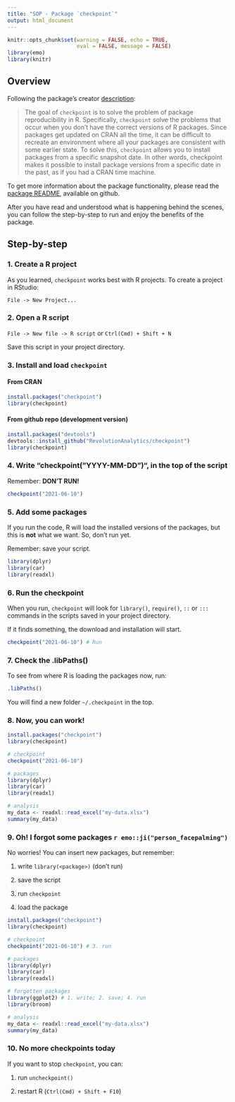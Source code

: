 ```yaml
---
title: "SOP - Package `checkpoint`"
output: html_document
---
```


```r
knitr::opts_chunk$set(warning = FALSE, echo = TRUE,
                      eval = FALSE, message = FALSE)
library(emo)
library(knitr)
```


## Overview

Following the package's creator [description](https://github.com/RevolutionAnalytics/checkpoint):

> The goal of `checkpoint` is to solve the problem of package reproducibility in R. Specifically, `checkpoint` solve the problems that occur when you don’t have the correct versions of R packages. Since packages get updated on CRAN all the time, it can be difficult to recreate an environment where all your packages are consistent with some earlier state. To solve this, `checkpoint` allows you to install packages from a specific snapshot date. In other words, checkpoint makes it possible to install package versions from a specific date in the past, as if you had a CRAN time machine.

To get more information about the package functionality, please read the [package README](https://github.com/RevolutionAnalytics/checkpoint), available on github.

After you have read and understood what is happening behind the scenes, you can follow the step-by-step to run and enjoy the benefits of the package.


## Step-by-step


### 1. Create a R project

As you learned, `checkpoint` works best with R projects. To create a project in RStudio:

`File -> New Project...`


### 2. Open a R script

`File -> New file -> R script` or `Ctrl(Cmd) + Shift + N`

Save this script in your project directory.


### 3. Install and load `checkpoint`

#### From CRAN

```r
install.packages("checkpoint")
library(checkpoint)
```

#### From github repo (development version)

```r
install.packages("devtools")
devtools::install_github("RevolutionAnalytics/checkpoint")
library(checkpoint)
```


### 4. Write "checkpoint("YYYY-MM-DD")", in the top of the script

Remember: **DON'T RUN!**

```r
checkpoint("2021-06-10")
```


### 5. Add some packages

If you run the code, R will load the installed versions of the packages, but this is **not** what we want. So, don't run yet.

Remember: save your script.

```r
library(dplyr)
library(car)
library(readxl)
```


### 6. Run the checkpoint

When you run, `checkpoint` will look for `library()`, `require()`, `::` or `:::` commands in the scripts saved in your project directory.

If it finds something, the download and installation will start.


```r
checkpoint("2021-06-10") # Run
```


### 7. Check the .libPaths()

To see from where R is loading the packages now, run:

```r
.libPaths()
```

You will find a new folder `~/.checkpoint` in the top.


### 8. Now, you can work!

```r
install.packages("checkpoint")
library(checkpoint)

# checkpoint
checkpoint("2021-06-10")

# packages
library(dplyr)
library(car)
library(readxl)

# analysis
my_data <- readxl::read_excel("my-data.xlsx")
summary(my_data)
```



### 9. Oh! I forgot some packages `r emo::ji("person_facepalming")`

No worries! You can insert new packages, but remember:

1. write `library(<package>)` (don't run)

2. save the script

3. run `checkpoint`

4. load the package


```r
install.packages("checkpoint")
library(checkpoint)

# checkpoint
checkpoint("2021-06-10") # 3. run

# packages
library(dplyr)
library(car)
library(readxl)

# forgotten packages
library(ggplot2) # 1. write; 2. save; 4. run
library(broom)

# analysis
my_data <- readxl::read_excel("my-data.xlsx")
summary(my_data)
```


### 10. No more checkpoints today

If you want to stop `checkpoint`, you can:

1. run `uncheckpoint()`

2. restart R (`Ctrl(Cmd) + Shift + F10`)
